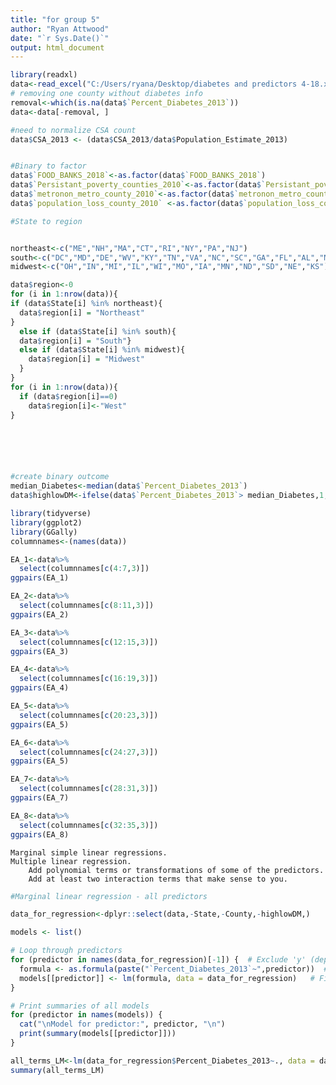 ---
title: "for group 5"
author: "Ryan Attwood"
date: "`r Sys.Date()`"
output: html_document
---



```{r}
library(readxl)
data<-read_excel("C:/Users/ryana/Desktop/diabetes and predictors 4-18.xlsx")
# removing one county without diabetes info 
removal<-which(is.na(data$`Percent_Diabetes_2013`))
data<-data[-removal, ]

#need to normalize CSA count 
data$CSA_2013 <- (data$CSA_2013/data$Population_Estimate_2013)


#Binary to factor 
data$`FOOD_BANKS_2018`<-as.factor(data$`FOOD_BANKS_2018`)
data$`Persistant_poverty_counties_2010`<-as.factor(data$`Persistant_poverty_counties_2010`)
data$`metronon_metro_county_2010`<-as.factor(data$`metronon_metro_county_2010`)
data$`population_loss_county_2010` <-as.factor(data$`population_loss_county_2010`)

#State to region 


northeast<-c("ME","NH","MA","CT","RI","NY","PA","NJ")
south<-c("DC","MD","DE","WV","KY","TN","VA","NC","SC","GA","FL","AL","MS","LA","AR","OK","TX")
midwest<-c("OH","IN","MI","IL","WI","MO","IA","MN","ND","SD","NE","KS")

data$region<-0
for (i in 1:nrow(data)){
if (data$State[i] %in% northeast){
  data$region[i] = "Northeast"
}
  else if (data$State[i] %in% south){
  data$region[i] = "South"}
  else if (data$State[i] %in% midwest){
    data$region[i] = "Midwest"
  }
}
for (i in 1:nrow(data)){
  if (data$region[i]==0)
    data$region[i]<-"West"
}   






#create binary outcome 
median_Diabetes<-median(data$`Percent_Diabetes_2013`)
data$highlowDM<-ifelse(data$`Percent_Diabetes_2013`> median_Diabetes,1,0)


```

```{r}
library(tidyverse)
library(ggplot2)
library(GGally)
columnnames<-(names(data))

EA_1<-data%>%
  select(columnnames[c(4:7,3)])
ggpairs(EA_1)

EA_2<-data%>%
  select(columnnames[c(8:11,3)])
ggpairs(EA_2)

EA_3<-data%>%
  select(columnnames[c(12:15,3)])
ggpairs(EA_3)

EA_4<-data%>%
  select(columnnames[c(16:19,3)])
ggpairs(EA_4)

EA_5<-data%>%
  select(columnnames[c(20:23,3)])
ggpairs(EA_5)

EA_6<-data%>%
  select(columnnames[c(24:27,3)])
ggpairs(EA_5)

EA_7<-data%>%
  select(columnnames[c(28:31,3)])
ggpairs(EA_7)

EA_8<-data%>%
  select(columnnames[c(32:35,3)])
ggpairs(EA_8)
```

    Marginal simple linear regressions.
    Multiple linear regression.
        Add polynomial terms or transformations of some of the predictors.
        Add at least two interaction terms that make sense to you.
```{r}
#Marginal linear regression - all predictors 

data_for_regression<-dplyr::select(data,-State,-County,-highlowDM,)

models <- list()

# Loop through predictors
for (predictor in names(data_for_regression)[-1]) {  # Exclude 'y' (dependent variable)
  formula <- as.formula(paste("`Percent_Diabetes_2013`~",predictor))  # Create formula dynamically
  models[[predictor]] <- lm(formula, data = data_for_regression)   # Fit the model and store it
}

# Print summaries of all models
for (predictor in names(models)) {
  cat("\nModel for predictor:", predictor, "\n")
  print(summary(models[[predictor]]))
}


```

```{r}
all_terms_LM<-lm(data_for_regression$Percent_Diabetes_2013~., data = data_for_regression)
summary(all_terms_LM)

```
